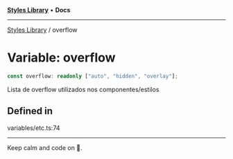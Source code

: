 
<Meta title="Libs/Styles/variables/overflow" />



[**Styles Library**](/?path=/docs/libs-styles-overview--page) • **Docs**

***

[Styles Library](/?path=/docs/libs-styles-overview--page) / overflow

# Variable: overflow

```ts
const overflow: readonly ["auto", "hidden", "overlay"];
```

Lista de overflow utilizados nos componentes/estilos

## Defined in

variables/etc.ts:74


***

Keep calm and code on 🤘.